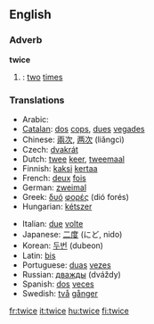 ==English==

===Adverb===
'''twice'''

#{{time}}: [[two]] [[times]]

===Translations===
{{top}}
*Arabic: {{ARchar|[[مرتين]]}} {{Unicode|(maraté:n)}}
*[[Catalan]]: [[dos]] [[cops]], [[dues]] [[vegades]]
*Chinese: [[兩次]], [[两次]] (liǎngcì)
*Czech: [[dvakrát]]
*Dutch: [[twee]] [[keer]], [[tweemaal]]
*Finnish: [[kaksi]] [[kertaa]]
*French: [[deux]] [[fois]]
*German: [[zweimal]]
*Greek: [[δυό]] [[φορές]] (dió forés)
*Hungarian: [[kétszer]]
{{mid}}
*Italian: [[due]] [[volte]]
*Japanese: [[二度]] (にど, nido)
*Korean: [[두번]] (dubeon)
*Latin: [[bis#Latin|bis]]
*Portuguese: [[duas]] [[vezes]]
*Russian: [[дважды]] (dváždy)
*Spanish: [[dos]] [[veces]]
*Swedish: [[två]] [[gånger]]
{{bottom}}

[[fr:twice]]
[[it:twice]]
[[hu:twice]]
[[fi:twice]]